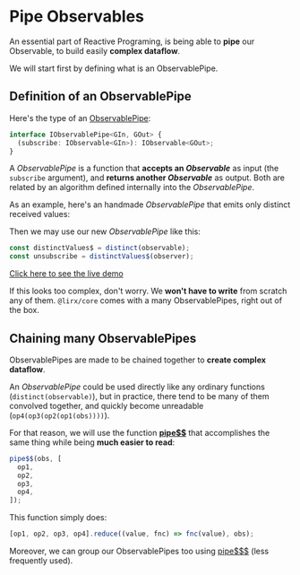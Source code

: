 # Pipe Observables

An essential part of Reactive Programing, is being able to **pipe** our Observable, to build easily **complex dataflow**.

We will start first by defining what is an ObservablePipe.

## Definition of an ObservablePipe

Here's the type of an [ObservablePipe](../../../reference/observable-pipe):

```ts
interface IObservablePipe<GIn, GOut> {
  (subscribe: IObservable<GIn>): IObservable<GOut>;
}
```

A *ObservablePipe* is a function that **accepts an *Observable*** as input (the `subscribe` argument), and **returns another
*Observable*** as output. Both are related by an algorithm defined internally into the *ObservablePipe*.

As an example, here's an handmade *ObservablePipe* that emits only distinct received values:



<ObservablePipeExample/>

Then we may use our new *ObservablePipe* like this:

```ts
const distinctValues$ = distinct(observable);
const unsubscribe = distinctValues$(observer);
```

[Click here to see the live demo](https://stackblitz.com/edit/typescript-y9g9fd?devtoolsheight=33&file=index.ts)

If this looks too complex, don't worry. We **won't have to write** from scratch any of them.
`@lirx/core` comes with a many ObservablePipes, right out of the box.

## Chaining many ObservablePipes

ObservablePipes are made to be chained together to **create complex dataflow**.

An *ObservablePipe* could be used directly like any ordinary functions (`distinct(observable)`), but in practice, there
tend to be many of them convolved together, and quickly become unreadable (`op4(op3(op2(op1(obs))))`).

For that reason, we will use the function **[pipe$$](../../../reference/pipe-observable)**
that accomplishes the same thing while being **much easier to read**:

```ts
pipe$$(obs, [
  op1,
  op2,
  op3,
  op4,
]);
```

This function simply does:

```ts
[op1, op2, op3, op4].reduce((value, fnc) => fnc(value), obs);
```

Moreover, we can group our ObservablePipes too using [pipe$$$](../../../reference/pipe-observable-pipes) (less frequently used).
